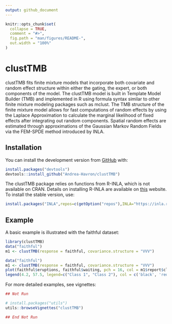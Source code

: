 ```yaml
---
output: github_document
---
```


<!-- README.md is generated from README.Rmd. Please edit that file -->

```r
knitr::opts_chunk$set(
  collapse = TRUE,
  comment = "#>",
  fig.path = "man/figures/README-",
  out.width = "100%"
)
```

# clustTMB

<!-- badges: start -->
<!-- badges: end -->

clustTMB fits finite mixture models that incorporate both covariate and random effect
structure within either the gating, the expert, or both components of the model. The
clustTMB model is built in Template Model Builder (TMB) and implemented in R using formula
syntax similar to other finite mixture modeling packages such as mclust. The TMB structure
of the finite mixture model allows for fast computations of random effects by using the
Laplace Approximation to calculate the marginal likelihood of fixed effects after integrating
out random components. Spatial random effects are estimated through approximations of
the Gaussian Markov Random Fields via the FEM-SPDE method introduced by INLA.

## Installation

You can install the development version from [GitHub](https://github.com/) with:

```r
install.packages("devtools")
devtools::install_github("Andrea-Havron/clustTMB")
```

The clustTMB package relies on functions from R-INLA, which is not available on CRAN. Details on installing R-INLA are available on [this](https://www.r-inla.org/download-install) website. To install the stable version, use:
```r
install.packages("INLA",repos=c(getOption("repos"),INLA="https://inla.r-inla-download.org/R/stable"), dep=TRUE)
```


## Example

A basic example is illustrated with the faithful dataset:

```r
library(clustTMB)
data("faithful")
m1 <- clustTMB(response = faithful, covariance.structure = "VVV")
```


```r
data("faithful")
m1 <- clustTMB(response = faithful, covariance.structure = "VVV")
plot(faithful$eruptions, faithful$waiting, pch = 16, col = m1$report$classification+1, xlab = 'eruptions', ylab = 'waiting')
legend(4.2, 57.5, legend=c("Class 1", "Class 2"), col = c('black', 'red'), pch = 16)
```

For more detailed examples, see vignettes:
```r
## Not Run 

# install.packages("utils")
utils::browseVignettes("clustTMB")

## End Not Run
```
